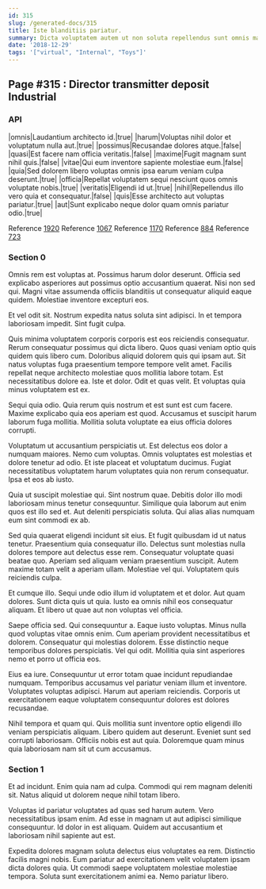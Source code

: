 ```yaml
---
id: 315
slug: /generated-docs/315
title: Iste blanditiis pariatur.
summary: Dicta voluptatem autem ut non soluta repellendus sunt omnis magni.
date: '2018-12-29'
tags: '["virtual", "Internal", "Toys"]'
---
```


## Page #315 : Director transmitter deposit Industrial
### API

|omnis|Laudantium architecto id.|true|
|harum|Voluptas nihil dolor et voluptatum nulla aut.|true|
|possimus|Recusandae dolores atque.|false|
|quasi|Est facere nam officia veritatis.|false|
|maxime|Fugit magnam sunt nihil quis.|false|
|vitae|Qui eum inventore sapiente molestiae eum.|false|
|quia|Sed dolorem libero voluptas omnis ipsa earum veniam culpa deserunt.|true|
|officia|Repellat voluptatem sequi nesciunt quos omnis voluptate nobis.|true|
|veritatis|Eligendi id ut.|true|
|nihil|Repellendus illo vero quia et consequatur.|false|
|quis|Esse architecto aut voluptas pariatur.|true|
|aut|Sunt explicabo neque dolor quam omnis pariatur odio.|true|

Reference [1920](/generated-docs/1920)
Reference [1067](/generated-docs/1067)
Reference [1170](/generated-docs/1170)
Reference [884](/generated-docs/884)
Reference [723](/generated-docs/723)


### Section 0
Omnis rem est voluptas at. Possimus harum dolor deserunt. Officia sed explicabo asperiores aut possimus optio accusantium quaerat. Nisi non sed qui. Magni vitae assumenda officiis blanditiis ut consequatur aliquid eaque quidem. Molestiae inventore excepturi eos.
 Et vel odit sit. Nostrum expedita natus soluta sint adipisci. In et tempora laboriosam impedit. Sint fugit culpa.
 Quis minima voluptatem corporis corporis est eos reiciendis consequatur. Rerum consequatur possimus qui dicta libero. Quos quasi veniam optio quis quidem quis libero cum. Doloribus aliquid dolorem quis qui ipsam aut. Sit natus voluptas fuga praesentium tempore tempore velit amet.
Facilis repellat neque architecto molestiae quos mollitia labore totam. Est necessitatibus dolore ea. Iste et dolor. Odit et quas velit. Et voluptas quia minus voluptatem est ex.
 Sequi quia odio. Quia rerum quis nostrum et est sunt est cum facere. Maxime explicabo quia eos aperiam est quod. Accusamus et suscipit harum laborum fuga mollitia. Mollitia soluta voluptate ea eius officia dolores corrupti.
 Voluptatum ut accusantium perspiciatis ut. Est delectus eos dolor a numquam maiores. Nemo cum voluptas.
Omnis voluptates est molestias et dolore tenetur ad odio. Et iste placeat et voluptatum ducimus. Fugiat necessitatibus voluptatem harum voluptates quia non rerum consequatur. Ipsa et eos ab iusto.
 Quia ut suscipit molestiae qui. Sint nostrum quae. Debitis dolor illo modi laboriosam minus tenetur consequuntur. Similique quia laborum aut enim quos est illo sed et. Aut deleniti perspiciatis soluta. Qui alias alias numquam eum sint commodi ex ab.
 Sed quia quaerat eligendi incidunt sit eius. Et fugit quibusdam id ut natus tenetur. Praesentium quia consequatur illo. Delectus sunt molestias nulla dolores tempore aut delectus esse rem. Consequatur voluptate quasi beatae quo. Aperiam sed aliquam veniam praesentium suscipit.
Autem maxime totam velit a aperiam ullam. Molestiae vel qui. Voluptatem quis reiciendis culpa.
 Et cumque illo. Sequi unde odio illum id voluptatem et et dolor. Aut quam dolores. Sunt dicta quis ut quia. Iusto ea omnis nihil eos consequatur aliquam. Et libero ut quae aut non voluptas vel officia.
 Saepe officia sed. Qui consequuntur a. Eaque iusto voluptas. Minus nulla quod voluptas vitae omnis enim.
Cum aperiam provident necessitatibus et dolorem. Consequatur qui molestias dolorem. Esse distinctio neque temporibus dolores perspiciatis. Vel qui odit. Mollitia quia sint asperiores nemo et porro ut officia eos.
 Eius ea iure. Consequuntur ut error totam quae incidunt repudiandae numquam. Temporibus accusamus vel pariatur veniam illum et inventore. Voluptates voluptas adipisci. Harum aut aperiam reiciendis. Corporis ut exercitationem eaque voluptatem consequuntur dolores est dolores recusandae.
 Nihil tempora et quam qui. Quis mollitia sunt inventore optio eligendi illo veniam perspiciatis aliquam. Libero quidem aut deserunt. Eveniet sunt sed corrupti laboriosam. Officiis nobis est aut quia. Doloremque quam minus quia laboriosam nam sit ut cum accusamus.
### Section 1
Et ad incidunt. Enim quia nam ad culpa. Commodi qui rem magnam deleniti sit. Natus aliquid ut dolorem neque nihil totam libero.
 Voluptas id pariatur voluptates ad quas sed harum autem. Vero necessitatibus ipsam enim. Ad esse in magnam ut aut adipisci similique consequuntur. Id dolor in est aliquam. Quidem aut accusantium et laboriosam nihil sapiente aut est.
 Expedita dolores magnam soluta delectus eius voluptates ea rem. Distinctio facilis magni nobis. Eum pariatur ad exercitationem velit voluptatem ipsam dicta dolores quia. Ut commodi saepe voluptatem molestiae molestiae tempora. Soluta sunt exercitationem animi ea. Nemo pariatur libero.
